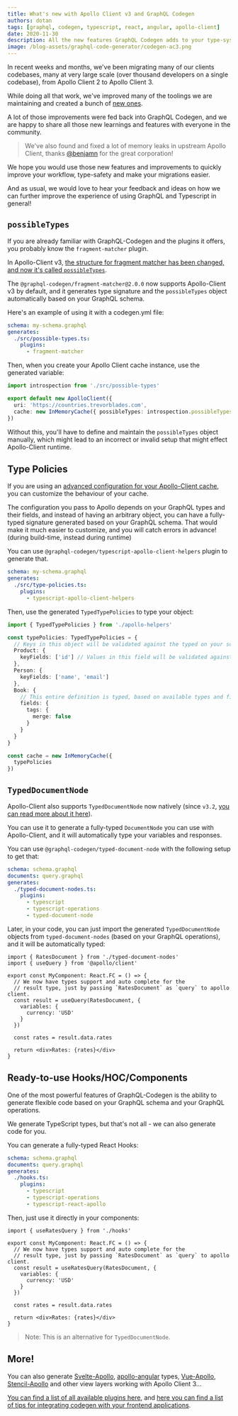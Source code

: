 ```yaml
---
title: What's new with Apollo Client v3 and GraphQL Codegen
authors: dotan
tags: [graphql, codegen, typescript, react, angular, apollo-client]
date: 2020-11-30
description: All the new features GraphQL Codegen adds to your type-system with the new Apollo Client 3.
image: /blog-assets/graphql-code-generator/codegen-ac3.png
---
```



<Article />

In recent weeks and months, we've been migrating many of our clients codebases, many at very large scale (over thousand developers on a single codebase), from Apollo Client 2 to Apollo Client 3.

While doing all that work, we've improved many of the toolings we are maintaining and created a bunch of [new ones](https://the-guild.dev/blog/introducing-graphql-eslint).

A lot of those improvements were fed back into GraphQL Codegen, and we are happy to share all those new learnings and features with everyone in the community.

> We've also found and fixed a lot of memory leaks in upstream Apollo Client, thanks [@benjamn](https://github.com/benjamn) for the great corporation!

We hope you would use those new features and improvements to quickly improve your workflow, type-safety and make your migrations easier.

And as usual, we would love to hear your feedback and ideas on how we can further improve the experience of using GraphQL and Typescript in general!

# `possibleTypes`

If you are already familiar with GraphQL-Codegen and the plugins it offers, you probably know the `fragment-matcher` plugin.

In Apollo-Client v3, [the structure for fragment matcher has been changed, and now it's called `possibleTypes`](https://apollographql.com/docs/react/data/fragments/#using-fragments-with-unions-and-interfaces).

The `@graphql-codegen/fragment-matcher@2.0.0` now supports Apollo-Client v3 by default, and it generates type signature and the `possibleTypes` object automatically based on your GraphQL schema.

Here's an example of using it with a codegen.yml file:

```yaml
schema: my-schema.graphql
generates:
  ./src/possible-types.ts:
    plugins:
      - fragment-matcher
```

Then, when you create your Apollo Client cache instance, use the generated variable:

```ts
import introspection from './src/possible-types'

export default new ApolloClient({
  uri: 'https://countries.trevorblades.com',
  cache: new InMemoryCache({ possibleTypes: introspection.possibleTypes })
})
```

Without this, you'll have to define and maintain the `possibleTypes` object manually, which might lead to an incorrect or invalid setup that might effect Apollo-Client runtime.

## Type Policies

If you are using an [advanced configuration for your Apollo-Client cache](https://apollographql.com/docs/react/caching/cache-configuration/#data-normalization), you can customize the behaviour of your cache.

The configuration you pass to Apollo depends on your GraphQL types and their fields, and instead of having an arbitrary object, you can have a fully-typed signature generated based on your GraphQL schema.
That would make it much easier to customize, and you will catch errors in advance! (during build-time, instead during runtime)

You can use `@graphql-codegen/typescript-apollo-client-helpers` plugin to generate that.

```yaml
schema: my-schema.graphql
generates:
  ./src/type-policies.ts:
    plugins:
      - typescript-apollo-client-helpers
```

Then, use the generated `TypedTypePolicies` to type your object:

```ts
import { TypedTypePolicies } from './apollo-helpers'

const typePolicies: TypedTypePolicies = {
  // Keys in this object will be validated against the typed on your schema
  Product: {
    keyFields: ['id'] // Values in this field will be validated against the available fields from the Product type
  },
  Person: {
    keyFields: ['name', 'email']
  },
  Book: {
    // This entire definition is typed, based on available types and fields
    fields: {
      tags: {
        merge: false
      }
    }
  }
}

const cache = new InMemoryCache({
  typePolicies
})
```

## `TypedDocumentNode`

Apollo-Client also supports `TypedDocumentNode` now natively (since `v3.2`, [you can read more about it here](https://the-guild.dev/blog/typed-document-node)).

You can use it to generate a fully-typed `DocumentNode` you can use with Apollo-Client, and it will automatically type your variables and responses.

You can use `@graphql-codegen/typed-document-node` with the following setup to get that:

```yaml
schema: schema.graphql
documents: query.graphql
generates:
  ./typed-document-nodes.ts:
    plugins:
      - typescript
      - typescript-operations
      - typed-document-node
```

Later, in your code, you can just import the generated `TypedDocumentNode` objects from `typed-document-nodes` (based on your GraphQL operations), and it will be automatically typed:

```tsx
import { RatesDocument } from './typed-document-nodes'
import { useQuery } from '@apollo/client'

export const MyComponent: React.FC = () => {
  // We now have types support and auto complete for the
  // result type, just by passing `RatesDocument` as `query` to apollo client.
  const result = useQuery(RatesDocument, {
    variables: {
      currency: 'USD'
    }
  })

  const rates = result.data.rates

  return <div>Rates: {rates}</div>
}
```

## Ready-to-use Hooks/HOC/Components

One of the most powerful features of GraphQL-Codegen is the ability to generate flexible code based on your GraphQL schema and your GraphQL operations.

We generate TypeScript types, but that's not all - we can also generate code for you.

You can generate a fully-typed React Hooks:

```yaml
schema: schema.graphql
documents: query.graphql
generates:
  ./hooks.ts:
    plugins:
      - typescript
      - typescript-operations
      - typescript-react-apollo
```

Then, just use it directly in your components:

```tsx
import { useRatesQuery } from './hooks'

export const MyComponent: React.FC = () => {
  // We now have types support and auto complete for the
  // result type, just by passing `RatesDocument` as `query` to apollo client.
  const result = useRatesQuery(RatesDocument, {
    variables: {
      currency: 'USD'
    }
  })

  const rates = result.data.rates

  return <div>Rates: {rates}</div>
}
```

> Note: This is an alternative for `TypedDocumentNode`.

## More!

You can also generate [Svelte-Apollo](https://github.com/ticruz38/graphql-codegen-svelte-apollo), [apollo-angular](https://apollo-angular.com) types, [Vue-Apollo](https://graphql-code-generator.com/docs/plugins/typescript-vue-apollo), [Stencil-Apollo](https://graphql-code-generator.com/docs/plugins/typescript-stencil-apollo) and other view layers working with Apollo Client 3...

[You can find a list of all available plugins here](https://graphql-code-generator.com/docs/plugins/index), and [here you can find a list of tips for integrating codegen with your frontend applications](https://the-guild.dev/blog/graphql-codegen-best-practices).
